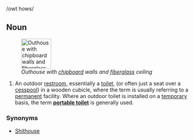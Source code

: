/owt hows/

==Noun==
[[Image:OuthouseAtCrabappleLakeRotated.jpg|thumb|right|80px|''Outhouse with [[chipboard]] walls and [[fiberglass]] ceiling'']]
#An outdoor [[restroom]], essentially a [[toilet]], (or often just a seat over a [[cesspool]]) in a wooden cubicle, where the term is usually referring to a [[permanent]] facility. Where an outdoor toilet is installed on a [[temporary]] basis, the term '''[[portable toilet]]''' is generally used.

===Synonyms===
*[[Shithouse]]